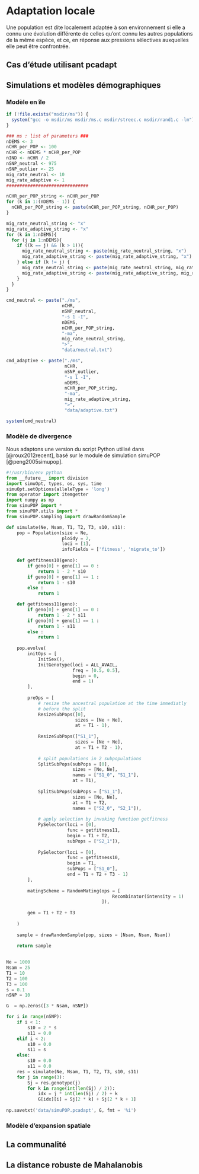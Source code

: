 # Adaptation locale

Une population est dite localement adaptée à son environnement si elle a connu une évolution différente de celles qu'ont connu les autres populations de la même espèce, et ce, en réponse aux pressions sélectives auxquelles elle peut être confrontrée.

## Cas d'étude utilisant pcadapt

## Simulations et modèles démographiques

### Modèle en île

```r
if (!file.exists("msdir/ms")) {
  system("gcc -o msdir/ms msdir/ms.c msdir/streec.c msdir/rand1.c -lm")
}

### ms : list of parameters ###
nDEMS <- 3
nCHR_per_POP <- 100
nCHR <- nDEMS * nCHR_per_POP
nIND <- nCHR / 2
nSNP_neutral <- 975
nSNP_outlier <- 25
mig_rate_neutral <- 10
mig_rate_adaptive <- 1
###############################

nCHR_per_POP_string <- nCHR_per_POP
for (k in 1:(nDEMS - 1)) {
  nCHR_per_POP_string <- paste(nCHR_per_POP_string, nCHR_per_POP)
}

mig_rate_neutral_string <- "x"
mig_rate_adaptive_string <- "x"
for (k in 1:nDEMS){
  for (j in 1:nDEMS){
    if ((k == j) && (k > 1)){
      mig_rate_neutral_string <- paste(mig_rate_neutral_string, "x")
      mig_rate_adaptive_string <- paste(mig_rate_adaptive_string, "x")      
    } else if (k != j) {
      mig_rate_neutral_string <- paste(mig_rate_neutral_string, mig_rate_neutral)
      mig_rate_adaptive_string <- paste(mig_rate_adaptive_string, mig_rate_adaptive)
    }
  }
}

cmd_neutral <- paste("./ms",
                     nCHR,
                     nSNP_neutral,
                     "-s 1 -I",
                     nDEMS,
                     nCHR_per_POP_string,
                     "-ma",
                     mig_rate_neutral_string,
                     ">", 
                     "data/neutral.txt")

cmd_adaptive <- paste("./ms",
                      nCHR,
                      nSNP_outlier,
                      "-s 1 -I",
                      nDEMS,
                      nCHR_per_POP_string,
                      "-ma",
                      mig_rate_adaptive_string,
                      ">",
                      "data/adaptive.txt") 

system(cmd_neutral)
```

### Modèle de divergence

Nous adaptons une version du script Python utilisé dans [@roux2012recent], basé sur le module de simulation simuPOP [@peng2005simupop].

```python
#!/usr/bin/env python
from __future__ import division
import simuOpt, types, os, sys, time
simuOpt.setOptions(alleleType = 'long')
from operator import itemgetter
import numpy as np
from simuPOP import *
from simuPOP.utils import *
from simuPOP.sampling import drawRandomSample

def simulate(Ne, Nsam, T1, T2, T3, s10, s11):
    pop = Population(size = Ne, 
                     ploidy = 2, 
                     loci = [1], 
                     infoFields = ['fitness', 'migrate_to'])
                     
    def getfitness10(geno):
        if geno[0] + geno[1] == 0 :
            return 1 - 2 * s10
        if geno[0] + geno[1] == 1 :
            return 1 - s10
        else :
            return 1

    def getfitness11(geno):
        if geno[0] + geno[1] == 0 :
            return 1 - 2 * s11
        if geno[0] + geno[1] == 1 :
            return 1 - s11
        else :
            return 1
            
    pop.evolve( 
        initOps = [
            InitSex(),
            InitGenotype(loci = ALL_AVAIL, 
                         freq = [0.5, 0.5],  
                         begin = 0, 
                         end = 1)
        ],
        
        preOps = [
            # resize the ancestral population at the time immediatly 
            # before the split
            ResizeSubPops([0], 
                          sizes = [Ne + Ne], 
                          at = T1 - 1),
                              
            ResizeSubPops(["S1_1"], 
                          sizes = [Ne + Ne], 
                          at = T1 + T2 - 1),
                              
            # split populations in 2 subpopulations 
            SplitSubPops(subPops = [0], 
                         sizes = [Ne, Ne], 
                         names = ["S1_0", "S1_1"], 
                         at = T1),
                             
            SplitSubPops(subPops = ["S1_1"], 
                         sizes = [Ne, Ne], 
                         at = T1 + T2, 
                         names = ["S2_0", "S2_1"]),
                         
            # apply selection by invoking function getfitness
            PySelector(loci = [0], 
                       func = getfitness11, 
                       begin = T1 + T2,
                       subPops = ["S2_1"]),
                   
            PySelector(loci = [0],
                       func = getfitness10, 
                       begin = T1, 
                       subPops = ["S1_0"], 
                       end = T1 + T2 + T3 - 1)
        ],
        
        matingScheme = RandomMating(ops = [
                                        Recombinator(intensity = 1)
                                    ]),
                       
        gen = T1 + T2 + T3 
      
    )
    
    sample = drawRandomSample(pop, sizes = [Nsam, Nsam, Nsam])
    
    return sample

    
Ne = 1000
Nsam = 25
T1 = 10
T2 = 100
T3 = 100
s = 0.1
nSNP = 10

G  = np.zeros([3 * Nsam, nSNP])

for i in range(nSNP):
    if i < 1:
        s10 = 2 * s
        s11 = 0.0
    elif i < 2:
        s10 = 0.0
        s11 = s
    else:
        s10 = 0.0
        s11 = 0.0
    res = simulate(Ne, Nsam, T1, T2, T3, s10, s11)
    for j in range(3):
        Sj = res.genotype(j)
        for k in range(int(len(Sj) / 2)):
            idx = j * int(len(Sj) / 2) + k 
            G[idx][i] = Sj[2 * k] + Sj[2 * k + 1]
            
np.savetxt('data/simuPOP.pcadapt', G, fmt = '%i')
```

### Modèle d'expansion spatiale

## La communalité

\newpage

\includepdf[pages=-]{article/msv334.pdf}

\newpage

## La distance robuste de Mahalanobis

\newpage

\includepdf[pages=-]{article/Luu_et_al-2017-Molecular_Ecology_Resources.pdf}

\newpage
